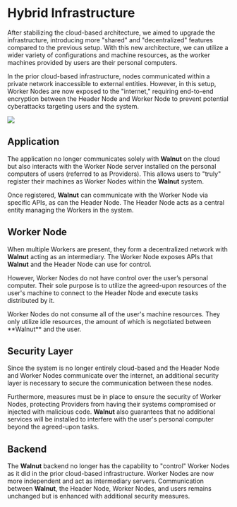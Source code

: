 # Hybrid Infrastructure

After stabilizing the cloud-based architecture, we aimed to upgrade the infrastructure, introducing more "shared" and "decentralized" features compared to the previous setup. With this new architecture, we can utilize a wider variety of configurations and machine resources, as the worker machines provided by users are their personal computers.

In the prior cloud-based infrastructure, nodes communicated within a private network inaccessible to external entities. However, in this setup, Worker Nodes are now exposed to the "internet," requiring end-to-end encryption between the Header Node and Worker Node to prevent potential cyberattacks targeting users and the system.

<Image src="/assets/docs/v1.0.1/architecture/hybrid_architecture.png" />

## Application

The application no longer communicates solely with **Walnut** on the cloud but also interacts with the Worker Node server installed on the personal computers of users (referred to as Providers). This allows users to "truly" register their machines as Worker Nodes within the **Walnut** system.

Once registered, **Walnut** can communicate with the Worker Node via specific APIs, as can the Header Node. The Header Node acts as a central entity managing the Workers in the system.

## Worker Node

When multiple Workers are present, they form a decentralized network with **Walnut** acting as an intermediary. The Worker Node exposes APIs that **Walnut** and the Header Node can use for control.

However, Worker Nodes do not have control over the user’s personal computer. Their sole purpose is to utilize the agreed-upon resources of the user's machine to connect to the Header Node and execute tasks distributed by it.

<Callout type="info" emoji="ℹ️">
  Worker Nodes do not consume all of the user's machine resources. They only
  utilize idle resources, the amount of which is negotiated between **Walnut**
  and the user.
</Callout>

## Security Layer

Since the system is no longer entirely cloud-based and the Header Node and Worker Nodes communicate over the internet, an additional security layer is necessary to secure the communication between these nodes.

Furthermore, measures must be in place to ensure the security of Worker Nodes, protecting Providers from having their systems compromised or injected with malicious code. **Walnut** also guarantees that no additional services will be installed to interfere with the user's personal computer beyond the agreed-upon tasks.

## Backend

The **Walnut** backend no longer has the capability to "control" Worker Nodes as it did in the prior cloud-based infrastructure. Worker Nodes are now more independent and act as intermediary servers. Communication between **Walnut**, the Header Node, Worker Nodes, and users remains unchanged but is enhanced with additional security measures.
